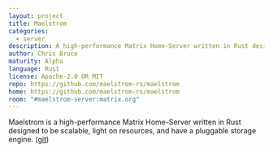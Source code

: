 ```yaml
---
layout: project
title: Maelstrom
categories:
  - server
description: A high-performance Matrix Home-Server written in Rust designed to be scalable, light on resources, and have a pluggable storage engine.
author: Chris Bruce
maturity: Alpha
language: Rust
license: Apache-2.0 OR MIT
repo: https://github.com/maelstrom-rs/maelstrom
home: https://github.com/maelstrom-rs/maelstrom
room: "#maelstrom-server:matrix.org"
---
```


Maelstrom is a high-performance Matrix Home-Server written in Rust designed to be scalable, light on resources, and have a pluggable storage engine. ([git](https://github.com/maelstrom-rs/maelstrom))
